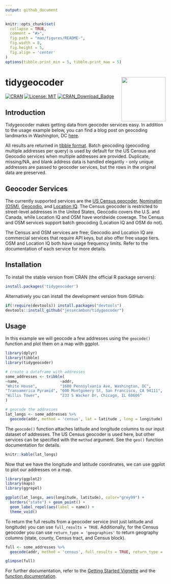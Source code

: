 ```yaml
---
output: github_document
---
```


<!-- README.md is generated from README.Rmd. Please edit that file directly and reknit -->

```r
knitr::opts_chunk$set(
  collapse = TRUE,
  comment = "#>",
  fig.path = "man/figures/README-",
  fig.width = 8,
  fig.height = 5,
  fig.align = 'center'
)
options(tibble.print_min = 5, tibble.print_max = 5)
```

# tidygeocoder <a href='https://jessecambon.github.io/tidygeocoder/'><img src='man/figures/tidygeocoder_hex.png' align="right" height="139" /></a>

<!-- badges: start -->
[![CRAN](https://www.r-pkg.org/badges/version/tidygeocoder)](https://cran.r-project.org/package=tidygeocoder)
[![License: MIT](https://img.shields.io/badge/License-MIT-yellow.svg)](https://github.com/jessecambon/tidygeocoder/blob/master/LICENSE.md)
[![CRAN\_Download\_Badge](http://cranlogs.r-pkg.org/badges/grand-total/tidygeocoder)](https://CRAN.R-project.org/package=tidygeocoder)
<!-- badges: end -->

## Introduction

Tidygeocoder makes getting data from geocoder services easy. In addition to the usage example below, you can find a blog post on geocoding landmarks in Washington, DC [here](https://jessecambon.github.io/2019/11/11/tidygeocoder-demo.html).

All results are returned in [tibble format](https://tibble.tidyverse.org/). Batch geocoding (geocoding multiple addresses per query) is used by default for the US Census and Geocodio services when multiple addresses are provided. Duplicate, missing/NA, and blank address data is handled elegantly - only unique addresses are passed to geocoder services, but the rows in the original data are preserved.

## Geocoder Services

The currently supported services are the [US Census geocoder](https://geocoding.geo.census.gov/), [Nominatim (OSM)](https://nominatim.org), [Geocodio](https://www.geocod.io/), and [Location IQ](https://locationiq.com/). The Census geocoder is restricted to street-level addresses in the United States, Geocodio covers the U.S. and Canada, while Location IQ and OSM have worldwide coverage. The Census and OSM services support batch geocoding (Location IQ and OSM do not). 

The Census and OSM services are free; Geocodio and Location IQ are commercial services that require API keys, but also offer free usage tiers. OSM and Location IQ both have usage frequency limits. Refer to the documentation of each service for more details.

## Installation

To install the stable version from CRAN (the official R package servers):

```r
install.packages('tidygeocoder')
```

Alternatively you can install the development version from GitHub:

```r
if(!require(devtools)) install.packages("devtools")
devtools::install_github("jessecambon/tidygeocoder")
```

## Usage

In this example we will geocode a few addresses using the `geocode()` function and plot them on a map with ggplot. 


```r
library(dplyr)
library(tibble)
library(tidygeocoder)

# create a dataframe with addresses
some_addresses <- tribble(
~name,                  ~addr,
"White House",          "1600 Pennsylvania Ave, Washington, DC",
"Transamerica Pyramid", "600 Montgomery St, San Francisco, CA 94111",     
"Willis Tower",         "233 S Wacker Dr, Chicago, IL 60606"                                  
)

# geocode the addresses
lat_longs <- some_addresses %>%
  geocode(addr, method = 'census', lat = latitude , long = longitude)
```

The `geocode()` function attaches latitude and longitude columns to our input dataset of addresses. The US Census geocoder is used here, but other services can be specified with the `method` argument. See the `geo()` function documentation for details.

```r
knitr::kable(lat_longs)
```

Now that we have the longitude and latitude coordinates, we can use ggplot to plot our addresses on a map.

```r
library(ggplot2)
library(maps)
library(ggrepel)

ggplot(lat_longs, aes(longitude, latitude), color="grey99") +
  borders("state") + geom_point() + 
  geom_label_repel(aes(label = name)) + 
  theme_void()
```

To return the full results from a geocoder service (not just latitude and longitude) you can use `full_results = TRUE`. Additionally, for the Census geocoder you can use `return_type = 'geographies'` to return geography columns (state, county, Census tract, and Census block).

```r
full <- some_addresses %>%
  geocode(addr, method = 'census', full_results = TRUE, return_type = 'geographies')

glimpse(full)
```

For further documentation, refer to the [Getting Started Vignette](https://jessecambon.github.io/tidygeocoder/articles/tidygeocoder.html) and the [function documentation](https://jessecambon.github.io/tidygeocoder/reference/index.html).
